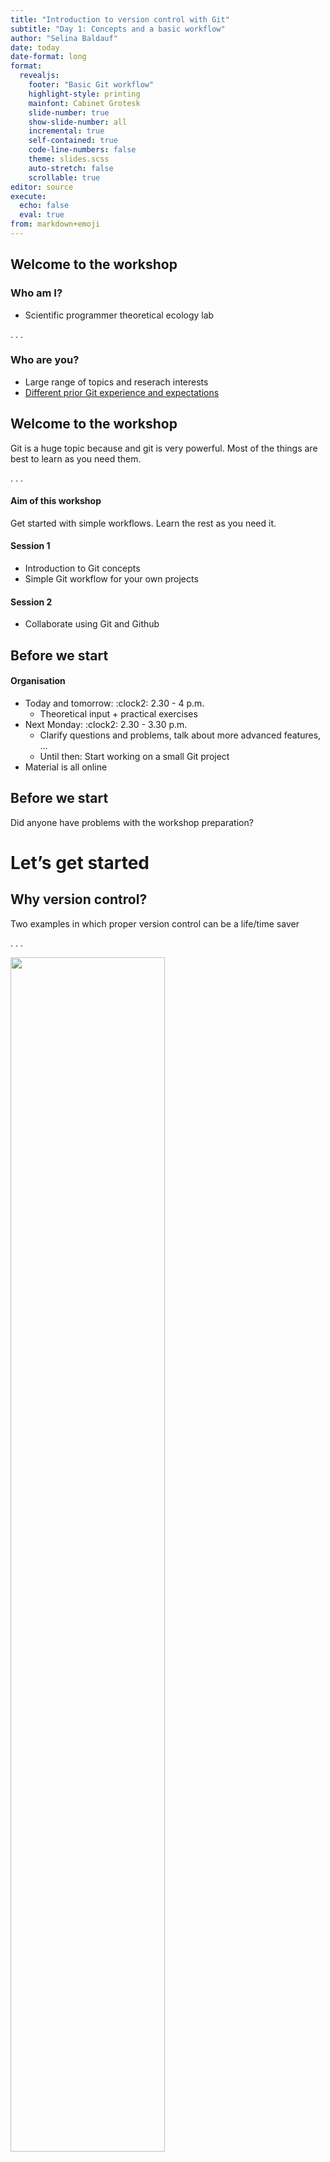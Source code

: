```yaml
---
title: "Introduction to version control with Git"
subtitle: "Day 1: Concepts and a basic workflow"
author: "Selina Baldauf"
date: today
date-format: long
format: 
  revealjs:
    footer: "Basic Git workflow"
    highlight-style: printing
    mainfont: Cabinet Grotesk
    slide-number: true
    show-slide-number: all
    incremental: true
    self-contained: true
    code-line-numbers: false
    theme: slides.scss
    auto-stretch: false
    scrollable: true
editor: source
execute: 
  echo: false
  eval: true
from: markdown+emoji
---
```


## Welcome to the workshop

### Who am I?

- Scientific programmer theoretical ecology lab

. . .

### Who are you?

- Large range of topics and reserach interests
- [Different prior Git experience and expectations](https://docs.google.com/forms/d/1XBomnWIBaEXA0BorhIeVop6lfJ_02f7gDnkfPWJg-oE/edit#responses)

## Welcome to the workshop

Git is a huge topic because and git is very powerful. Most of the things are best to learn as you need them.

. . .

#### Aim of this workshop

Get started with simple workflows. Learn the rest as you need it.

#### Session 1

- Introduction to Git concepts
- Simple Git workflow for your own projects

#### Session 2

- Collaborate using Git and Github

## Before we start

#### Organisation

- Today and tomorrow: :clock2: 2.30 - 4 p.m.
  - Theoretical input + practical exercises
  
- Next Monday: :clock2: 2.30 - 3.30 p.m.
  - Clarify questions and problems, talk about more advanced features, ...
  - Until then: Start working on a small Git project

- Material is all online

## Before we start

Did anyone have problems with the workshop preparation?

# Let's get started

## Why version control?

Two examples in which proper version control can be a life/time saver

. . .

![](img/day1/motivation_time.png){fig-align="center" width=70%}

. . .

![](img/day1/motivation_collab.png){fig-align="center" width=80%}

## Version control with Git

- **Complete** and **long-term** history of every file in your project

- **Open source and free** to use version control software

- Quasi **standard** for software development

- A whole universe of **other software and services** around it

## The basic idea of Git

- For projects with mainly text files (e.g. code, markdown files, ...)

- Basic idea: Take snapshots (**commits**) of your project over time

- A project version controlled with Git is a Git **repository** (**repo**)

. . .

![](img/day1/basic_idea.png)

## Version control with Git

Git is a **distributed version control system**

:::{.columns}

:::{.column width="50%"}

![](img/day1/distributed.png)

:::

:::{.column width="50%"}

- Idea: many *local* repositories synced via one *remote* repo
- Everyone has a complete copy of the repo

:::

:::

## How to use Git

After you [installed it](https://www.atlassian.com/de/git/tutorials/install-git) there are different ways to interact with the software.

## How to use Git - Terminal

Using Git from the terminal

![](images/2023_06_15_git/git-init.png)

. . . 

:::{.columns}

:::{.column width="50%"}

:heavy_plus_sign: Most control<br>

:heavy_plus_sign: A lot of help/answers online<br>

:::

:::{.column width="50%"}

:heavy_minus_sign: You need to use terminal :scream:<br>

:::

:::

## How to use Git - Integrated GUIs

A Git GUI is integrated in most (all?) IDEs, e.g. R Studio, VS Code

. . .

![](img/day1/rstudio_vscode_git.png){fig-align="center"}

. . .

:::{.columns}

:::{.column width="50%"}

:heavy_plus_sign: Easy and intuitive <br>

:heavy_plus_sign: Stay inside IDE<br>

:::

:::{.column width="50%"}

:heavy_minus_sign: Different for every program <br>

:::

:::

## How to use Git - Standalone GUIs
  
Standalone Git GUI software, e.g. Github Desktop

![](img/day1/github_desktop.png){width=50% fig-align="center"}

. . .

:::{.columns}

:::{.column width="50%"}

:heavy_plus_sign: Easy and intuitive <br>

:heavy_plus_sign: Nice integration with Github <br>

:::

:::{.column width="50%"}

:heavy_minus_sign: Switch programs to use Git <br>

:::

:::

## How to use Git

#### Which one to choose?

- Depends on experience and taste
- You can mix methods because they are all interfaces to the same Git

:::{.fragment}

- We will use Github Desktop
  - I'll still mention the corresponding terminal terminology at times

:::

:::{.fragment}

:::{.callout-tip}

Have a look at the website where you find **How-To guides for the other methods** as well.

:::

:::

# The basic Git workflow

> `git init`, `git add`, `git commit`, `git push`

## Step 0: An empty project

:::{.columns}

:::{.column width="70%"}

![](img/day1/0_init_concept.png){width=50%}

:::

:::{.column width="30%"}

![](img/day1/0_init_folder.png){width=80%}

:::

:::

## Step 1: Initialize a git repository

- Adds a (hidden) `.git` folder to your project
  - You don't need to interact with this folder directly

. . .

:::{.columns}

:::{.column width=70%"}

![](img/day1/1_init_concept.png)
:::

:::{.column width="30%"}

![](img/day1/1_init_folder.png)

:::


:::

## Step 2: Modify files and stage changes

Git detects any changes in the working directory

. . .

:::{.columns}

:::{.column width="70%"}

![](img/day1/2_modify_concept.png){width=90%}

:::

:::{.column width="30%"}

![](img/day1/2_modify_folder.png){width=80%}

:::

:::


## Step 2: Modify files and stage changes

Stage file to be part of the next commit (snapshot)

- In the terminal use `git add`
- In GUIs just a check box

. . .

:::{.columns}

:::{.column width="70%"}

![](img/day1/2_add_concept.png){width=90%}

:::

:::{.column width="30%"}

![](img/day1/2_add_folder.png)
:::

:::

## Step 3: Commit changes

- Commits are the snapshots of your project state
- Commit a bundle of changes from staging area to local repo
- Collect meaningful chunks of work in the staging area, then commit

. . .

:::{.columns}

:::{.column width="70%"}

![](img/day1/3_commit_concept.png)

:::

:::{.column width="30%"}

![](img/day1/2_add_folder.png)

:::

:::

## Step 3: Commit changes

- After a commit, the staging area is clear again
- Changes are now part of the project's Git history

. . .

:::{.columns}

:::{.column width="70%"}

![](img/day1/3_afterCommit_concept.png)

:::

:::{.column width="30%"}

![](img/day1/2_add_folder.png)

:::

:::

## The commit history

::: {layout="[[-1], [1], [-1]]" layout-valign="bottom"}

![](img/day1/commit_info_blank.png)

:::


## The commit history

::: {layout="[[-1], [1], [-1]]" layout-valign="bottom"}

![](img/day1/commit_info_arrows.png)

:::


## How to write good commit messages?

![[xkcd](https://xkcd.com/1296/) on commit messages](https://imgs.xkcd.com/comics/git_commit.png){fig-align="center" width=70%}

## How to write good commit messages?

See [here](https://cbea.ms/git-commit/) for more details but some general rules:

1. Limit summary line to 50 characters
2. Capitalize summary line
3. Do not end summary line with period
4. Use imperative mood in the subject line
5. Use the *Description* to explain **what** and **why**, not **how**

## How to write good commit messages?

:::{.columns}

:::{.column width="47%"}

:heavy_check_mark:

```md
Limit model temperature range

I modified the temperature range the model can 
operate on to an upper limit of 40°C. This 
fixes the following problems:

- no more unrealistic results because 
temperature cannot exceed the meaningful range
- the program does not terminate with error 
code 123 anymore
```

:::

:::{.column width="47%"}

:x:

```md
limited model temperature range.

Temperatures above 40°C are unrealistic.
```

:::

:::

## Step 4: Create and connect a remote repo

- Use remote repos (on a server) to *synchronize*, *share* and *collaborate*

- Remote repos can be *private* (you + collaborators) or
*public* (visible to anyone)

. . .


![](img/day1/4_remote_concept.png){fig-align="center" width=60%}

## Step 5: Share changes with the remote repo

- Push your local changes to the remote with `git push`

. . .

![](img/day1/4_push_concept.png){fig-align="center" width=60%}

# Now you
> Publish your cook book on Github (please make it public)

## A word on remote repositories

- There are commercial and self-hosted options for your remote repositories
  - Commercial: Github, Gitlab, Bitbucket, ...
  - Self-hosted: Gitlab (maybe at your institution?)

- For the commercial options please be aware of your institutional guidelines
  - Servers are likely outside EU
  - Privacy rules might apply


## Summary of the basic steps

:::{.nonincremental}

- `git init`: Initialize a git repository
  - Adds a `.git` folder to your working directory
- `git add`: Add files to the staging area
  - This marks the files as being part of the next commit
- `git commit`: Take a snapshot of your current project version
  - Includes time stamp, commit message and information on the person who did the commit
- `git push`: Push new commits to the remote repository
  - Sync your local project version with the remote e.g. on Github

:::

# Go back in time with Git

> git log, git checkout, git revert

## The commit history

![](img/day1/commit_history.png){width=80%}

![](img/day1/github_desktop_history.png){width=80%}

## Checkout a previous commit

- Bring your work space back in time temporarily with `git checkout`

. . .

![](img/day1/commit_history_head.png){width=85%}

. . .

![](img/day1/commit_history_checkout.png){width=85%}

## Revert changes

- Use `git revert` to revert specific commits
- This does not delete the commit, it creates a **new commit that undoes a previous commit**
  - It's a safe way to undo commited changes

. . .

![](img/day1/commit_history_after_revert.png){width=90%}

# Now you
> Revert a part of your recipe

# Other good things to know

> Ignore files, publish your projects

## Ignore files with `.gitignore`

- Use a `.gitignore` file to list files/folders that you don't want to track with git

. . .

::: {.nonincremental}

- Useful to ignore e.g.
  - Compiled code and build directories
  - Log files 
  - Hidden system files
  - Personal IDE config files
  - ...
  
:::
  
## Ignore files with `.gitignore`

- Create a file with the name `.gitignore` in working directory

- Add all files and directories you want to ignore to the `.gitignore` file

. . .

#### Example

```md
*.html    # ignore all .html files
*.pdf     # ignore all .pdf files

debug.log # ignore the file debug.log

build/    # ignore all files in subdirectory build
```

See [here](https://www.atlassian.com/git/tutorials/saving-changes/gitignore) for more ignore patterns that you can use.

## Publish your repositories

Github/Gitlab are a good way to publish and share your work.

. . .

##### Advantages of publishing your code

- Others can build on your work
- Citations
- Reproducibility
- Get feedback

## Publish your repositories

You can increase the quality/complexity of your repo by

- Adding a README.md file
- [Connecting the repo with Zenodo to get a DOI](https://emilio-berti.github.io/idiv-git-introduction/21-github_zenodo/index.html)
- Create a Github pages website alongside your repo
- Encourage people to write issues if they find problems
- ...

# Thanks for your attention

> Questions?
